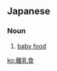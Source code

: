 ==Japanese==
{{ja-kanjitab|り|にゅう|しょく|yomi=o}}

===Noun===
{{ja-noun|りにゅうしょく}}

# [[baby food]]

[[ko:離乳食]]